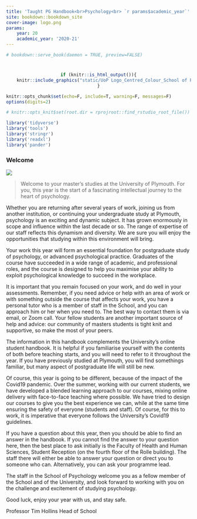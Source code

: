 ```yaml
---
title: 'Taught PG Handbook<br>Psychology<br> `r params$academic_year`'
site: bookdown::bookdown_site
cover-image: logo.png
params:
    year: 20
    academic_year: '2020-21'
---
```


```r
# bookdown::serve_book(daemon = TRUE, preview=FALSE)
```

# {-}

:::{.logo}

```r
if (knitr::is_html_output()){
    knitr::include_graphics("static/UoP Logo_Centred_Colour_School of Psychology-01.jpg")
}
```

:::

<style>
    .title {text-align:center;}
    .logo {text-align:center;}

</style>

```r
knitr::opts_chunk$set(echo=F, include=T, warning=F, messages=F)
options(digits=2)

# knitr::opts_knit$set(root.dir = rprojroot::find_rstudio_root_file())

library('tidyverse')
library('tools')
library('stringr')
library('readxl')
library('pander')


```

### Welcome

![](static/s200_timhollins.jpg){.thumbnail}

> Welcome to your master's studies at the University of Plymouth. For you, this year is the start of
> a fascinating intellectual journey to the heart of psychology.

Whether you are returning after several years of work, joining us from another
institution, or continuing your undergraduate study at Plymouth, psychology is
an exciting and dynamic subject. It has grown enormously in scope and influence
within the last decade or so. The range of expertise of our staff reflects this
dynamism and diversity. We are sure you will enjoy the opportunities that
studying within this environment will bring.

Your work this year will form an essential foundation for postgraduate study of
psychology, or advanced psychological practice. Graduates of the course have
succeeded in a wide range of academic, and professional roles, and the course is
designed to help you maximise your ability to exploit psychological knowledge to
succeed in the workplace.

It is important that you remain focused on your work, and do well in your
assessments. Remember, if you need advice or help with an area of work or with
something outside the course that affects your work, you have a personal tutor
who is a member of staff in the School, and you can approach him or her when you
need to. The best way to contact them is via email, or Zoom call. Your fellow 
students are another important source of help and advice: our community of 
masters students is tight knit and supportive, so make the most of your peers.

The information in this handbook complements the University’s online student
handbook. It is helpful if you familiarise yourself with the contents of both
before teaching starts, and you will need to refer to it throughout the year. If
you have previously studied at Plymouth, you will find somethings familiar, but
many aspect of postgraduate life will still be new.

Of course, this year is going to be different, because of the impact of the 
Covid19 pandemic. Over the summer, working with our current students, we have 
developed a blended learning approach to our courses, mixing online delivery 
with face-to-face teaching where possible. We have tried to design our courses 
to give you the best experience we can, while at the same time ensuring the 
safety of everyone (students and staff).  Of course, for this to work, it is 
imperative that everyone follows the University’s Covid19 guidelines.  

If you have a question about this year, then you should be able to find an
answer in the handbook. If you cannot find the answer to your question here,
then the best place to ask initially is the Faculty of Health and Human
Sciences, Student Reception (on the fourth floor of the Rolle building). The
staff there will either be able to answer your question or direct you to someone
who can. Alternatively, you can ask your programme lead.

The staff in the School of Psychology welcome you as a fellow member of the
School and of the University, and look forward to working with you on the
challenge and excitement of studying psychology.

Good luck, enjoy your year with us, and stay safe.

Professor Tim Hollins Head of School
